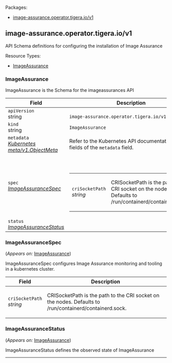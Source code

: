 <p>Packages:</p>
<ul>
<li>
<a href="#image-assurance.operator.tigera.io%2fv1">image-assurance.operator.tigera.io/v1</a>
</li>
</ul>
<h2 id="image-assurance.operator.tigera.io/v1">image-assurance.operator.tigera.io/v1</h2>
<p>API Schema definitions for configuring the installation of Image Assurance</p>
Resource Types:
<ul><li>
<a href="#image-assurance.operator.tigera.io/v1.ImageAssurance">ImageAssurance</a>
</li></ul>
<h3 id="image-assurance.operator.tigera.io/v1.ImageAssurance">ImageAssurance
</h3>
<p>ImageAssurance is the Schema for the imageassurances API</p>
<table>
<thead>
<tr>
<th>Field</th>
<th>Description</th>
</tr>
</thead>
<tbody>
<tr>
<td>
<code>apiVersion</code><br/>
string</td>
<td>
<code>
image-assurance.operator.tigera.io/v1
</code>
</td>
</tr>
<tr>
<td>
<code>kind</code><br/>
string
</td>
<td><code>ImageAssurance</code></td>
</tr>
<tr>
<td>
<code>metadata</code><br/>
<em>
<a href="https://v1-21.docs.kubernetes.io/docs/reference/generated/kubernetes-api/v1.21/#objectmeta-v1-meta">
Kubernetes meta/v1.ObjectMeta
</a>
</em>
</td>
<td>
Refer to the Kubernetes API documentation for the fields of the
<code>metadata</code> field.
</td>
</tr>
<tr>
<td>
<code>spec</code><br/>
<em>
<a href="#image-assurance.operator.tigera.io/v1.ImageAssuranceSpec">
ImageAssuranceSpec
</a>
</em>
</td>
<td>
<br/>
<br/>
<table>
<tr>
<td>
<code>criSocketPath</code><br/>
<em>
string
</em>
</td>
<td>
<p>CRISocketPath is the path to the CRI socket on the nodes. Defaults to /run/containerd/containerd.sock.</p>
</td>
</tr>
</table>
</td>
</tr>
<tr>
<td>
<code>status</code><br/>
<em>
<a href="#image-assurance.operator.tigera.io/v1.ImageAssuranceStatus">
ImageAssuranceStatus
</a>
</em>
</td>
<td>
</td>
</tr>
</tbody>
</table>
<h3 id="image-assurance.operator.tigera.io/v1.ImageAssuranceSpec">ImageAssuranceSpec
</h3>
<p>
(<em>Appears on:</em>
<a href="#image-assurance.operator.tigera.io/v1.ImageAssurance">ImageAssurance</a>)
</p>
<p>ImageAssuranceSpec configures Image Assurance monitoring and tooling in a kubernetes cluster.</p>
<table>
<thead>
<tr>
<th>Field</th>
<th>Description</th>
</tr>
</thead>
<tbody>
<tr>
<td>
<code>criSocketPath</code><br/>
<em>
string
</em>
</td>
<td>
<p>CRISocketPath is the path to the CRI socket on the nodes. Defaults to /run/containerd/containerd.sock.</p>
</td>
</tr>
</tbody>
</table>
<h3 id="image-assurance.operator.tigera.io/v1.ImageAssuranceStatus">ImageAssuranceStatus
</h3>
<p>
(<em>Appears on:</em>
<a href="#image-assurance.operator.tigera.io/v1.ImageAssurance">ImageAssurance</a>)
</p>
<p>ImageAssuranceStatus defines the observed state of ImageAssurance</p>
<hr/>
